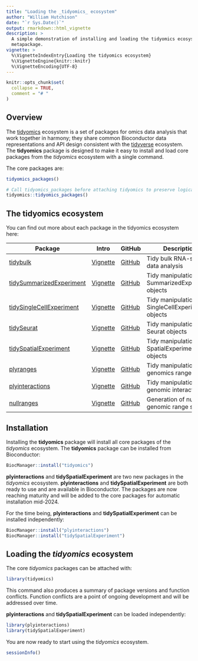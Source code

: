 ```yaml
---
title: "Loading the _tidyomics_ ecosystem"
author: "William Hutchison"
date: "`r Sys.Date()`"
output: rmarkdown::html_vignette
description: > 
  A simple demonstration of installing and loading the tidyomics ecosystem using the tidyomics
  metapackage.
vignette: >
  %\VignetteIndexEntry{Loading the tidyomics ecosystem}
  %\VignetteEngine{knitr::knitr}
  %\VignetteEncoding{UTF-8}
---
```


```r
knitr::opts_chunk$set(
  collapse = TRUE,
  comment = "# "
)
```

## Overview

The [tidyomics](https://github.com/tidyomics) ecosystem is a set of packages for omics data analysis that work together in harmony; they share common Bioconductor data representations and API design consistent with the [tidyverse](https://www.tidyverse.org/) ecosystem. The __tidyomics__ package is designed to make it easy to install and load core packages from the _tidyomics_ ecosystem with a single command.

The core packages are:

```r
tidyomics_packages()
```

```r
# Call tidyomics_packages before attaching tidyomics to preserve logical presentation order
tidyomics::tidyomics_packages()
```

## The tidyomics ecosystem 

You can find out more about each package in the tidyomics ecosystem here:

| Package | Intro | GitHub | Description |
|---|---|---|---|
| [tidybulk](https://stemangiola.github.io/tidybulk/) | [Vignette](https://stemangiola.github.io/tidybulk/articles/introduction.html) | [GitHub](https://github.com/stemangiola/tidybulk/) | Tidy bulk RNA-seq data analysis |
| [tidySummarizedExperiment](https://stemangiola.github.io/tidySummarizedExperiment/) | [Vignette](https://stemangiola.github.io/tidySummarizedExperiment/articles/introduction.html) | [GitHub](https://github.com/stemangiola/tidySummarizedExperiment) | Tidy manipulation of SummarizedExperiment objects |
| [tidySingleCellExperiment](https://stemangiola.github.io/tidySingleCellExperiment) | [Vignette](https://stemangiola.github.io/tidySingleCellExperiment/articles/introduction.html) | [GitHub](https://github.com/stemangiola/tidySingleCellExperiment) | Tidy manipulation of SingleCellExperiment objects |
| [tidySeurat](https://stemangiola.github.io/tidyseurat/) | [Vignette](https://stemangiola.github.io/tidyseurat/articles/introduction.html) | [GitHub](https://github.com/stemangiola/tidyseurat) | Tidy manipulation of Seurat objects |
| [tidySpatialExperiment](https://william-hutchison.github.io/tidySpatialExperiment/) | [Vignette](https://william-hutchison.github.io/tidySpatialExperiment/articles/overview.html) | [GitHub](https://github.com/william-hutchison/tidySpatialExperiment) | Tidy manipulation of SpatialExperiment objects |
| [plyranges](https://sa-lee.github.io/plyranges/) | [Vignette](https://sa-lee.github.io/plyranges/articles/an-introduction.html) | [GitHub](https://github.com/sa-lee/plyranges) | Tidy manipulation of genomics ranges |
| [plyinteractions](https://tidyomics.github.io/plyinteractions/) | [Vignette](https://tidyomics.github.io/plyinteractions/articles/plyinteractions.html) | [GitHub](https://github.com/tidyomics/plyinteractions) | Tidy manipulation of genomic interactions |
| [nullranges](https://nullranges.github.io/nullranges/) | [Vignette](https://nullranges.github.io/nullranges/articles/nullranges.html) | [GitHub](https://github.com/nullranges/nullranges/) | Generation of null genomic range sets | 

## Installation

Installing the __tidyomics__ package will install all core packages of the _tidyomics_ ecosystem. The __tidyomics__ package can be installed from Bioconductor:

```r
BiocManager::install("tidyomics")
```

__plyinteractions__ and __tidySpatialExperiment__ are two new packages in the _tidyomics_ ecosystem. __plyinteractions__ and __tidySpatialExperiment__ are both ready to use and are available in Bioconductor. The packages are now reaching maturity and will be added to the core packages for automatic installation mid-2024. 

For the time being, __plyinteractions__ and __tidySpatialExperiment__ can be installed independently: 

```r
BiocManager::install("plyinteractions")
BiocManager::install("tidySpatialExperiment")
```

## Loading the _tidyomics_ ecosystem

The core _tidyomics_ packages can be attached with:

```r
library(tidyomics)
```

This command also produces a summary of package versions and function conflicts. Function conflicts are a point of ongoing development and will be addressed over time. 

__plyinteractions__ and __tidySpatialExperiment__ can be loaded independently:

```r
library(plyinteractions)
library(tidySpatialExperiment)
```

You are now ready to start using the _tidyomics_ ecosystem.

```r
sessionInfo()
```